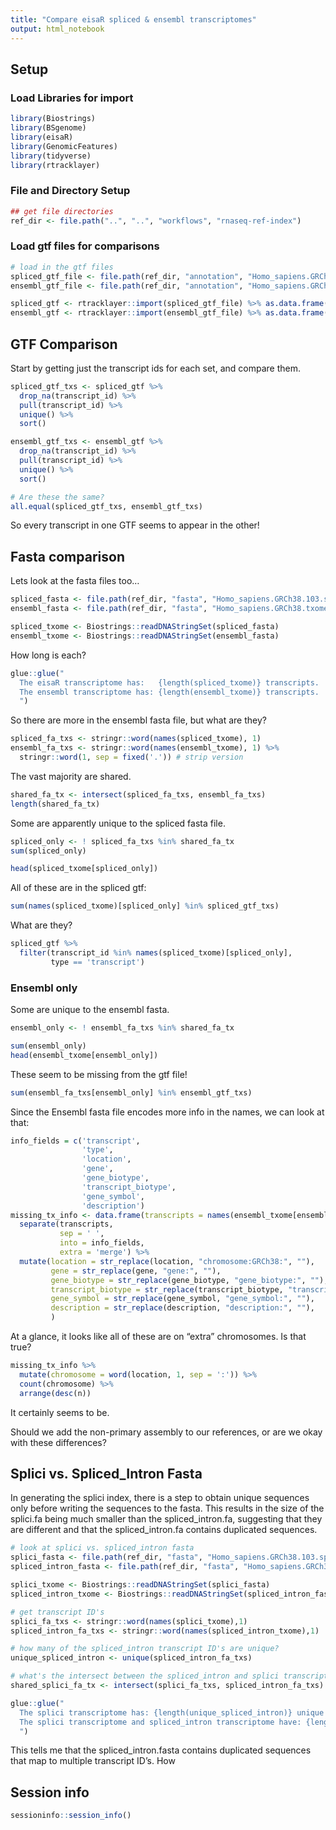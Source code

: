 ```yaml
---
title: "Compare eisaR spliced & ensembl transcriptomes"
output: html_notebook
---
```


## Setup

### Load Libraries for import

```r
library(Biostrings)
library(BSgenome)
library(eisaR)
library(GenomicFeatures)
library(tidyverse)
library(rtracklayer)
```

### File and Directory Setup

```r
## get file directories
ref_dir <- file.path("..", "..", "workflows", "rnaseq-ref-index")

```

### Load gtf files for comparisons

```r
# load in the gtf files
spliced_gtf_file <- file.path(ref_dir, "annotation", "Homo_sapiens.GRCh38.103.spliced.txome.gtf.gz")
ensembl_gtf_file <- file.path(ref_dir, "annotation", "Homo_sapiens.GRCh38.103.gtf.gz")

spliced_gtf <- rtracklayer::import(spliced_gtf_file) %>% as.data.frame()
ensembl_gtf <- rtracklayer::import(ensembl_gtf_file) %>% as.data.frame()
```

## GTF Comparison

Start by getting just the transcript ids for each set, and compare them.

```r
spliced_gtf_txs <- spliced_gtf %>%
  drop_na(transcript_id) %>%
  pull(transcript_id) %>%
  unique() %>% 
  sort()

ensembl_gtf_txs <- ensembl_gtf %>%
  drop_na(transcript_id) %>%
  pull(transcript_id) %>%
  unique() %>% 
  sort()

# Are these the same? 
all.equal(spliced_gtf_txs, ensembl_gtf_txs)
```
So every transcript in one GTF seems to appear in the other!

## Fasta comparison
Lets look at the fasta files too...

```r
spliced_fasta <- file.path(ref_dir, "fasta", "Homo_sapiens.GRCh38.103.spliced.txome.fa.gz")
ensembl_fasta <- file.path(ref_dir, "fasta", "Homo_sapiens.GRCh38.txome.fa.gz")

spliced_txome <- Biostrings::readDNAStringSet(spliced_fasta)
ensembl_txome <- Biostrings::readDNAStringSet(ensembl_fasta)
```

How long is each?
```r
glue::glue("
  The eisaR transcriptome has:   {length(spliced_txome)} transcripts.
  The ensembl transcriptome has: {length(ensembl_txome)} transcripts.
  ")
```

So there are more in the ensembl fasta file, but what are they?
```r
spliced_fa_txs <- stringr::word(names(spliced_txome), 1)
ensembl_fa_txs <- stringr::word(names(ensembl_txome), 1) %>%
  stringr::word(1, sep = fixed('.')) # strip version
```

The vast majority are shared.
```r
shared_fa_tx <- intersect(spliced_fa_txs, ensembl_fa_txs)
length(shared_fa_tx)
```

Some are apparently unique to the spliced fasta file.
```r
spliced_only <- ! spliced_fa_txs %in% shared_fa_tx
sum(spliced_only)

head(spliced_txome[spliced_only])
```
All of these are in the spliced gtf:
```r
sum(names(spliced_txome)[spliced_only] %in% spliced_gtf_txs)
```

What are they?

```r
spliced_gtf %>%
  filter(transcript_id %in% names(spliced_txome)[spliced_only],
         type == 'transcript')
```


### Ensembl only

Some are unique to the ensembl fasta.
```r
ensembl_only <- ! ensembl_fa_txs %in% shared_fa_tx 

sum(ensembl_only)
head(ensembl_txome[ensembl_only])
```

These seem to be missing from the gtf file!
```r
sum(ensembl_fa_txs[ensembl_only] %in% ensembl_gtf_txs)
```

Since the Ensembl fasta file encodes more info in the names, we can look at that:

```r
info_fields = c('transcript', 
                'type', 
                'location', 
                'gene',
                'gene_biotype', 
                'transcript_biotype', 
                'gene_symbol',
                'description')
missing_tx_info <- data.frame(transcripts = names(ensembl_txome[ensembl_only])) %>%
  separate(transcripts, 
           sep = ' ',
           into = info_fields,
           extra = 'merge') %>%
  mutate(location = str_replace(location, "chromosome:GRCh38:", ""),
         gene = str_replace(gene, "gene:", ""),
         gene_biotype = str_replace(gene_biotype, "gene_biotype:", ""),
         transcript_biotype = str_replace(transcript_biotype, "transcript_biotype:", ""),
         gene_symbol = str_replace(gene_symbol, "gene_symbol:", ""),
         description = str_replace(description, "description:", ""),
         )
```

At a glance, it looks like all of these are on "extra" chromosomes. Is that true?

```r
missing_tx_info %>%
  mutate(chromosome = word(location, 1, sep = ':')) %>%
  count(chromosome) %>%
  arrange(desc(n))
```
It certainly seems to be.

Should we add the non-primary assembly to our references, or are we okay with these differences?


## Splici vs. Spliced_Intron Fasta
In generating the splici index, there is a step to obtain unique sequences only before writing the sequences to the fasta. 
This results in the size of the splici.fa being much smaller than the spliced_intron.fa, suggesting that they are different and that the spliced_intron.fa contains duplicated sequences.

```r
# look at splici vs. spliced_intron fasta
splici_fasta <- file.path(ref_dir, "fasta", "Homo_sapiens.GRCh38.103.splici.fa.gz")
spliced_intron_fasta <- file.path(ref_dir, "fasta", "Homo_sapiens.GRCh38.103.spliced_intron.txome.fa.gz")

splici_txome <- Biostrings::readDNAStringSet(splici_fasta)
spliced_intron_txome <- Biostrings::readDNAStringSet(spliced_intron_fasta)
```

```r
# get transcript ID's
splici_fa_txs <- stringr::word(names(splici_txome),1)
spliced_intron_fa_txs <- stringr::word(names(spliced_intron_txome),1)
```

```r
# how many of the spliced_intron transcript ID's are unique? 
unique_spliced_intron <- unique(spliced_intron_fa_txs)

# what's the intersect between the spliced_intron and splici transcript ID's? 
shared_splici_fa_tx <- intersect(splici_fa_txs, spliced_intron_fa_txs)

glue::glue("
  The splici transcriptome has: {length(unique_spliced_intron)} unique transcript IDs.
  The splici transcriptome and spliced_intron transcriptome have: {length(shared_splici_fa_tx)} shared transcript IDs.
  ")
```


This tells me that the spliced_intron.fasta contains duplicated sequences that map to multiple transcript ID's. 
How 

## Session info

```r
sessioninfo::session_info()
```
